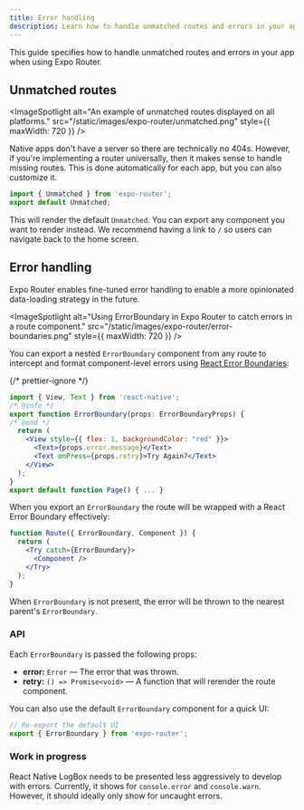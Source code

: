 ```yaml
---
title: Error handling
description: Learn how to handle unmatched routes and errors in your app when using Expo Router.
---
```



This guide specifies how to handle unmatched routes and errors in your app when using Expo Router.

## Unmatched routes

<ImageSpotlight
  alt="An example of unmatched routes displayed on all platforms."
  src="/static/images/expo-router/unmatched.png"
  style={{ maxWidth: 720 }}
/>

Native apps don't have a server so there are technically no 404s. However, if you're implementing a router universally, then it makes sense to handle missing routes. This is done automatically for each app, but you can also customize it.

```js app/[...unmatched].js
import { Unmatched } from 'expo-router';
export default Unmatched;
```

This will render the default `Unmatched`. You can export any component you want to render instead. We recommend having a link to `/` so users can navigate back to the home screen.

## Error handling

Expo Router enables fine-tuned error handling to enable a more opinionated data-loading strategy in the future.

<ImageSpotlight
  alt="Using ErrorBoundary in Expo Router to catch errors in a route component."
  src="/static/images/expo-router/error-boundaries.png"
  style={{ maxWidth: 720 }}
/>

You can export a nested `ErrorBoundary` component from any route to intercept and format component-level errors using [React Error Boundaries](https://react.dev/reference/react/Component#catching-rendering-errors-with-an-error-boundary):

{/* prettier-ignore */}
```jsx app/home.tsx
import { View, Text } from 'react-native';
/* @info */
export function ErrorBoundary(props: ErrorBoundaryProps) {
/* @end */
  return (
    <View style={{ flex: 1, backgroundColor: "red" }}>
      <Text>{props.error.message}</Text>
      <Text onPress={props.retry}>Try Again?</Text>
    </View>
  );
}
export default function Page() { ... }
```

When you export an `ErrorBoundary` the route will be wrapped with a React Error Boundary effectively:

```jsx Virtual
function Route({ ErrorBoundary, Component }) {
  return (
    <Try catch={ErrorBoundary}>
      <Component />
    </Try>
  );
}
```

When `ErrorBoundary` is not present, the error will be thrown to the nearest parent's `ErrorBoundary`.

### API

<APIBox header="ErrorBoundaryProps">

Each `ErrorBoundary` is passed the following props:

- **error:** `Error` &mdash; The error that was thrown.
- **retry:** `() => Promise<void>` &mdash; A function that will rerender the route component.

</APIBox>

<APIBox header="ErrorBoundary">

You can also use the default `ErrorBoundary` component for a quick UI:

```js app/home.tsx
// Re-export the default UI
export { ErrorBoundary } from 'expo-router';
```

</APIBox>

### Work in progress

React Native LogBox needs to be presented less aggressively to develop with errors. Currently, it shows for `console.error` and `console.warn`. However, it should ideally only show for uncaught errors.
